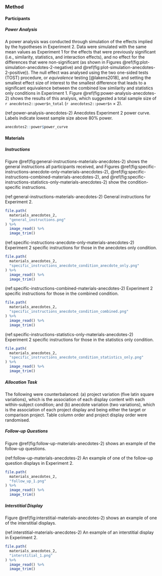 ### Method

#### Participants

##### Power Analysis {#power-analysis-anecdotes-2}

A power analysis was conducted through simulation of the effects implied by the
hypotheses in Experiment 2. Data were simulated with the same mean values as
Experiment 1 for the effects that were previously significant (i.e., similarity,
statistics, and interaction effects), and no effect for the differences that
were non-significant (as shown in
Figures \@ref(fig:plot-simulation-anecdotes-2-negative)
and \@ref(fig:plot-simulation-anecdotes-2-positive)). The null effect was
analysed using the two one-sided tests (TOST) procedure, or *equivalence*
testing [@lakens2018], and setting the smallest effect size of interest to the
smallest difference that leads to a significant equivalence between the combined
low similarity and statistics only conditions in Experiment 1.
Figure \@ref(fig:power-analysis-anecdotes-2) shows the results of this analysis,
which suggested a total sample size of `r anecdotes2::power$n_total`
(`r anecdotes2::power$n` $\times$ 2).

\newpage

\blandscape

(ref:power-analysis-anecdotes-2) Anecdotes Experiment 2 power curve. Labels indicate lowest sample size above 80% power.

```r
anecdotes2::power$power_curve
```

\elandscape

\newpage

#### Materials

##### Instructions {#instructions-materials-anecdotes-2-appendix}

Figure \@ref(fig:general-instructions-materials-anecdotes-2) shows the general
instructions all participants received, and
Figures \@ref(fig:specific-instructions-anecdote-only-materials-anecdotes-2), \@ref(fig:specific-instructions-combined-materials-anecdotes-2),
and \@ref(fig:specific-instructions-statistics-only-materials-anecdotes-2) show
the condition-specific instructions.

(ref:general-instructions-materials-anecdotes-2) General instructions for Experiment 2.

```r
file.path(
  materials_anecdotes_2,
  "general_instructions.png"
) %>%
  image_read() %>%
  image_trim()
```

(ref:specific-instructions-anecdote-only-materials-anecdotes-2) Experiment 2 specific instructions for those in the anecdotes only condition.

```r
file.path(
  materials_anecdotes_2,
  "specific_instructions_anecdote_condition_anecdote_only.png"
) %>%
  image_read() %>%
  image_trim()
```

(ref:specific-instructions-combined-materials-anecdotes-2) Experiment 2 specific instructions for those in the combined condition.

```r
file.path(
  materials_anecdotes_2,
  "specific_instructions_anecdote_condition_combined.png"
) %>%
  image_read() %>%
  image_trim()
```

(ref:specific-instructions-statistics-only-materials-anecdotes-2) Experiment 2 specific instructions for those in the statistics only condition.

```r
file.path(
  materials_anecdotes_2,
  "specific_instructions_anecdote_condition_statistics_only.png"
) %>%
  image_read() %>%
  image_trim()
```

##### Allocation Task {#allocation-anecdotes-2-appendix}

The following were counterbalanced: (a) project variation (five latin square
variations), which is the association of each display content with each
within-subject condition; and (b) anecdote variation (two variations), which is
the association of each project display and being either the target or
comparison project. Table column order and project display order were
randomised.

##### Follow-up Questions {#follow-up-materials-anecdotes-2}

Figure \@ref(fig:follow-up-materials-anecdotes-2) shows an example of the
follow-up questions.

(ref:follow-up-materials-anecdotes-2) An example of one of the follow-up question displays in Experiment 2.

```r
file.path(
  materials_anecdotes_2,
  "follow_up_1.png"
) %>%
  image_read() %>%
  image_trim()
```

##### Interstitial Display {#interstitial-materials-anecdotes-2}

Figure \@ref(fig:interstitial-materials-anecdotes-2) shows an example of one of
the interstitial displays.

(ref:interstitial-materials-anecdotes-2) An example of an interstitial display in Experiment 2.

```r
file.path(
  materials_anecdotes_2,
  "interstitial_1.png"
) %>%
  image_read() %>%
  image_trim()
```
